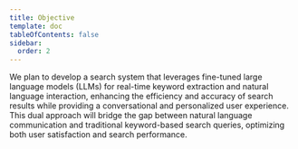 ```yaml
---
title: Objective
template: doc
tableOfContents: false
sidebar:
  order: 2
---
```


We plan to develop a search system that leverages fine-tuned large language models (LLMs) for real-time keyword extraction and natural language interaction, enhancing the efficiency and accuracy of search results while providing a conversational and personalized user experience. This dual approach will bridge the gap between natural language communication and traditional keyword-based search queries, optimizing both user satisfaction and search performance.
